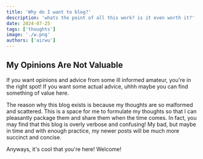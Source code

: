 ```yaml
---
title: 'Why do I want to blog?'
description: 'whats the point of all this work? is it even worth it?'
date: 2024-07-25
tags: ['thoughts']
image: './w.png'
authors: ['airwu']
---
```

## My Opinions Are Not Valuable
If you want opinions and advice from some ill informed amateur, you're in the right spot! If you want some actual advice, uhhh maybe you can find something of value here.

The reason why this blog exists is because my thoughts are so malformed and scattered. This is a space for me to formulate my thoughts so that I can pleasantly package them and share them when the time comes. In fact, you may find that this blog is overly verbose and confusing! My bad, but maybe in time and with enough practice, my newer posts will be much more succinct and concise. 


Anyways, it's cool that you're here! Welcome! 
